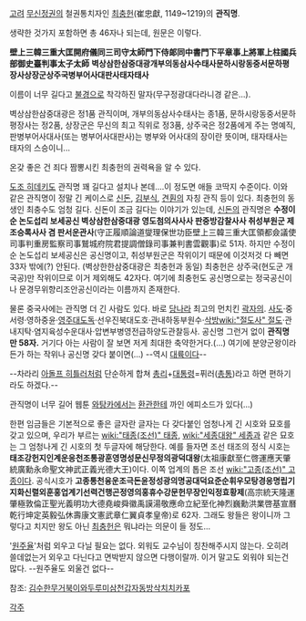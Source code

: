 [[고려]] [[무신정권]]의 철권통치자인 [[최충헌]](崔忠獻, 1149~1219)의 '''관직명'''.

생략한 것가지 포함하면 총 46자나 되는데, 원문은 이렇다.

'''壁上三韓三重大匡開府儀同三司守太師門下侍郞同中書門下平章事上將軍上柱國兵部御史臺判事太子太師'''
'''벽상삼한삼중대광개부의동삼사수태사문하시랑동중서문하평장사상장군상주국병부어사대판사태자태사'''

이름이 너무 길다고 [[불경]]으로 착각하진 말자(무구정광대다라니경 같은...).

벽상삼한삼중대광은 정1품 관직이며, 개부의동삼사수태사는 종1품, 문하시랑동중서문하평장사는 정2품, 상장군은 무신의 최고 직위로 정3품, 상주국은 정2품에게 주는 명예직, 판병부어사대사(또는 병부어사대판사)는 병부와 어사대의 장이란 뜻이며, 태자태사는 태자의 스승이니...

온갖 좋은 건 죄다 짬뽕시킨 최충헌의 권력욕을 알 수 있다.

[[도조 히데키]]도 관직명 꽤 길다고 설치나 본데....이 정도면 애들 코딱지 수준이다. 이와 같은 관직명이 정말 긴 케이스로 [[신돈]], [[김부식]], [[견훤]]의 자칭 관직 등이 있다. 최충헌의 동생인 최충수도 엄청 길다. 신돈이 조금 길다는 이야기가 있는데, [[신돈]]의 관직명은 '''수정이순 논도섭리 보세공신 벽상삼한삼중대광 영도첨의사사사 판중방감찰사사 취성부원군 제조승록사사 겸 판서운관사'''(守正履順論道燮理保世功臣壁上三韓三重大匡領都僉議使司事判重房監察司事鷲城府院君提調僧錄司事兼判書雲觀事)로 51자. 하지만 수정이순 논도섭리 보세공신은 공신명이고, 취성부원군은 작위이기 때문에 이것저것 다 빼면 33자 밖에(?) 안된다. (벽상한한삼중대광은 최충헌과 동일) 최충헌은 상주국(현도군 개국공)만 작위이므로 이거 제외해도 42자다. 여기에 최충헌도 공신명으로는 정국공신이나 문경무위향리조안공신이라는 이름까지 존재한다. 

물론 중국사에는 관직명 더 긴 사람도 있다. 바로 [[당나라]] 최고의 먼치킨 [[곽자의]]. [[사도]]·중서령·영하중윤·[[영주]]대도독·선우진북대도호·관내하동부원수·[[삭방]][[wiki:"절도사" 절도]]·관내지탁·염지육성수운대사·압변부병영전급하양도관찰등사. 공신명 그런거 없이 '''관직명만 58자.''' 거기다 아는 사람이 잘 보면 저게 최대한 축약한거다.(...) 여기에 분양군왕이라든가 하는 작위나 공신명 갖다 붙이면(...) --역시 [[대륙]]이다-- 

--차라리 [[아돌프 히틀러]]처럼 단순하게 합쳐 [[총리]]+[[대통령]]=퓌러([[총통]])라고 하면 편하기라도 하겠다.--

관직명이 너무 길어 웹툰 [[와탕카]]에서는 [[환관]]한테 까인 에피소드가 있다(...)

한편 임금들은 기본적으로 좋은 글자란 글자는 다 갖다붙인 엄청나게 긴 시호와 묘호를 갖고 있으며, 우리가 부르는 [[wiki:"태종(조선)" 태종]], [[wiki:"세종대왕" 세종]]과 같은 묘호는 그 엄청나게 긴 시호의 첫 두글자에 해당한다. 예를 들자면 조선 태조의 정식 시호는 '''태조강헌지인계운응천조통광훈영명성문신무정의광덕대왕'''(太祖康獻至仁啓運應天肇統廣勳永命聖文神武正義光德大王)이다. 이쪽 업계의 톱은 조선 [[wiki:"고종(조선)" 고종]]이다. 공식시호가 '''고종통천융운조극돈윤정성광의명공대덕요준순휘우모탕경응명립기지화신렬외훈홍업계기선력건행곤정영의홍휴수강문헌무장인익정효황제'''(高宗統天隆運肇極敦倫正聖光義明功大德堯峻舜徽禹謨湯敬應命立紀至化神烈巍勳洪業啓基宣曆乾行坤定英毅弘休壽康文憲武章仁翼貞孝皇帝)로 62자. 그래도 왕들은 왕이니까 그렇다고 치지만 왕도 아닌 [[최충헌]]은 뭐냐라는 의문이 들 정도...

'[[원주율]]'처럼 외우고 다닐 필요는 없다. 외워도 교수님이 칭찬해주시지 않는다. 오히려 쓸데없는거 외우고 다닌다고 면박받지 않으면 다행이랄까. 이거 말고도 외워야 되는건 많다. --원주율도 외울건 없다-- 

참조: [[김수한무거북이와두루미삼천갑자동방삭치치카포]]

[[각주]]
